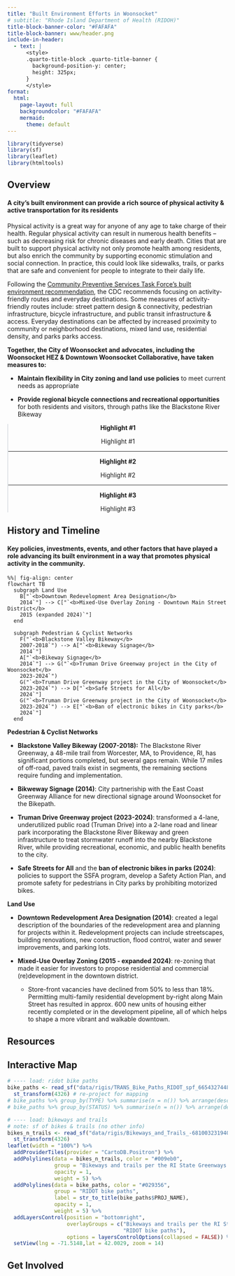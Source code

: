 ```yaml
---
title: "Built Environment Efforts in Woonsocket"
# subtitle: "Rhode Island Department of Health (RIDOH)" 
title-block-banner-color: "#FAFAFA"
title-block-banner: www/header.png
include-in-header:
  - text: |
      <style>
      .quarto-title-block .quarto-title-banner {
        background-position-y: center;
        height: 325px;
      }
      </style>
format: 
  html:
    page-layout: full
    backgroundcolor: "#FAFAFA"
    mermaid:
      theme: default
---
```


```r
library(tidyverse)
library(sf)
library(leaflet)
library(htmltools)
```

::::::::::: grid
::: g-col-12
## Overview

#### A city’s built environment can provide a rich source of physical activity & active transportation for its residents

:::

::: g-col-8

Physical activity is a great way for anyone of any age to take charge of their health. Regular physical activity can result in numerous health benefits – such as decreasing risk for chronic diseases and early death. Cities that are built to support physical activity not only promote health among residents, but also enrich the community by supporting economic stimulation and social connection. In practice, this could look like sidewalks, trails, or parks that are safe and convenient for people to integrate to their daily life. 

Following the [Community Preventive Services Task Force's built environment recommendation](https://www.thecommunityguide.org/findings/physical-activity-built-environment-approaches.html), the CDC recommends focusing on activity-friendly routes and everyday destinations. Some measures of activity-friendly routes include: street pattern design & connectivity, pedestrian infrastructure, bicycle infrastructure, and public transit infrastructure & access. Everyday destinations can be affected by increased proximity to community or neighborhood destinations, mixed land use, residential density, and parks parks access. 

**Together, the City of Woonsocket and advocates, including the Woonsocket HEZ & Downtown Woonsocket Collaborative, have taken measures to:**

  - **Maintain flexibility in City zoning and land use policies** to meet current needs as appropriate
  
  - **Provide regional bicycle connections and recreational opportunities** for both residents and visitors, through paths like the Blackstone River Bikeway

:::

::::: g-col-4
:::: {style="text-align: center;"}
::: {.callout-note style="border-left: solid 2px #dee2e6 !important;" appearance="minimal" icon="false"}
**Highlight #1**

Highlight #1

------------------------------------------------------------------------

**Highlight #2**

Highlight #2

------------------------------------------------------------------------

**Highlight #3**

Highlight #3
:::
::::
:::::

::: g-col-12
## History and Timeline

#### Key policies, investments, events, and other factors that have played a role advancing its built environment in a way that promotes physical activity in the community.		

```mermaid
%%| fig-align: center
flowchart TB
  subgraph Land Use
    B["`<b>Downtown Redevelopment Area Designation</b>
    2014`"] --> C["`<b>Mixed-Use Overlay Zoning - Downtown Main Street District</b>
    2015 (expanded 2024)`"]
  end 
  
  subgraph Pedestrian & Cyclist Networks
    F("`<b>Blackstone Valley Bikeway</b>
    2007-2018`") --> A["`<b>Bikeway Signage</b>
    2014`"]
    A["`<b>Bikeway Signage</b>
    2014`"] --> G("`<b>Truman Drive Greenway project in the City of Woonsocket</b>
    2023-2024`")
    G("`<b>Truman Drive Greenway project in the City of Woonsocket</b>
    2023-2024`") --> D["`<b>Safe Streets for All</b>
    2024`"]
    G("`<b>Truman Drive Greenway project in the City of Woonsocket</b>
    2023-2024`") --> E["`<b>Ban of electronic bikes in City parks</b>
    2024`"]
  end
```

**Pedestrian & Cyclist Networks**

  * **Blackstone Valley Bikeway (2007-2018):** The Blackstone River Greenway, a 48-mile trail from Worcester, MA, to Providence, RI, has significant portions completed, but several gaps remain. While 17 miles of off-road, paved trails exist in segments, the remaining sections require funding and implementation.
  
  * **Bikweway Signage (2014)**: City partneriship with the East Coast Greenway Alliance for new directional signage around Woonsocket for the Bikepath.
  
  * **Truman Drive Greenway project (2023-2024)**: transformed a 4-lane, underutilized public road (Truman Drive) into a 2-lane road and linear park incorporating the Blackstone River Bikeway and green infrastructure to treat stormwater runoff into the nearby Blackstone River, while providing recreational, economic, and public health benefits to the city.
  
  * **Safe Streets for All** and the **ban of electronic bikes in parks (2024)**: policies to support the SSFA program, develop a Safety Action Plan, and promote safety for pedestrians in City parks by prohibiting motorized bikes.
  
**Land Use**

  * **Downtown Redevelopment Area Designation (2014)**: created a legal description of the boundaries of the redevelopment area and planning for projects within it. Redevelopment projects can include streetscapes, building renovations, new construction, flood control, water and sewer improvements, and parking lots.
  
  * **Mixed-Use Overlay Zoning (2015 - expanded 2024)**: re-zoning that made it easier for investors to propose residential and commercial (re)development in the downtown district.
    - Store-front vacancies have declined from 50% to less than 18%.  Permitting multi-family residential development by-right along Main Street has resulted in approx. 600 new units of housing either recently completed or in the development pipeline, all of which helps to shape a more vibrant and walkable downtown.

:::

::: g-col-12
# Resources

## Interactive Map

```r
# ---- load: ridot bike paths
bike_paths <- read_sf("data/rigis/TRANS_Bike_Paths_RIDOT_spf_6654327448778679796.geojson") %>% 
  st_transform(4326) # re-project for mapping
# bike_paths %>% group_by(TYPE) %>% summarise(n = n()) %>% arrange(desc(n)) %>% View()
# bike_paths %>% group_by(STATUS) %>% summarise(n = n()) %>% arrange(desc(n)) %>% View()

# ---- load: bikeways and trails
# note: sf of bikes & trails (no other info)
bikes_n_trails <- read_sf("data/rigis/Bikeways_and_Trails_-6810032319405835885.geojson") %>%
  st_transform(4326)
leaflet(width = "100%") %>%
  addProviderTiles(provider = "CartoDB.Positron") %>%
  addPolylines(data = bikes_n_trails, color = "#009eb0",
               group = "Bikeways and trails per the RI State Greenways Plan",
               opacity = 1, 
               weight = 5) %>%
  addPolylines(data = bike_paths, color = "#029356",
               group = "RIDOT bike paths",
               label = str_to_title(bike_paths$PROJ_NAME),
               opacity = 1,
               weight = 5) %>%
  addLayersControl(position = "bottomright",
                   overlayGroups = c("Bikeways and trails per the RI State Greenways Plan",
                                     "RIDOT bike paths"),
                   options = layersControlOptions(collapsed = FALSE)) %>%
  setView(lng = -71.5148,lat = 42.0029, zoom = 14)
```
:::

::: g-col-12
## Get Involved
:::
:::::::::::
